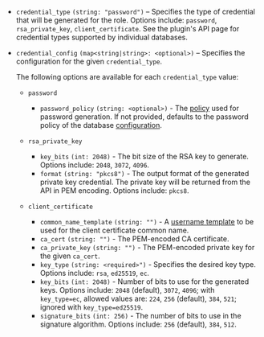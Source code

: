 - `credential_type` `(string: "password")` – Specifies the type of credential that
  will be generated for the role. Options include: `password`, `rsa_private_key`, `client_certificate`.
  See the plugin's API page for credential types supported by individual databases.

- `credential_config` `(map<string|string>: <optional>)` – Specifies the configuration
  for the given `credential_type`.

  The following options are available for each `credential_type` value:

  - `password`
    - `password_policy` `(string: <optional>)` - The [policy](/docs/concepts/password-policies)
      used for password generation. If not provided, defaults to the password policy of the
      database [configuration](/api-docs/secret/databases#password_policy).

  - `rsa_private_key`
    - `key_bits` `(int: 2048)` - The bit size of the RSA key to generate. Options include:
      `2048`, `3072`, `4096`.
    - `format` `(string: "pkcs8")` - The output format of the generated private key
      credential. The private key will be returned from the API in PEM encoding. Options
      include: `pkcs8`.

  - `client_certificate`
    - `common_name_template` `(string: "")` - A [username template](/docs/concepts/username-templating)
       to be used for the client certificate common name.
    - `ca_cert` `(string: "")` - The PEM-encoded CA certificate.
    - `ca_private_key` `(string: "")` - The PEM-encoded private key for the given `ca_cert`.
    - `key_type` `(string: <required>")` - Specifies the desired key type. Options include:
      `rsa`, `ed25519`, `ec`.
    - `key_bits` `(int: 2048)` - Number of bits to use for the generated keys. Options include:
      `2048` (default), `3072`, `4096`; with `key_type=ec`, allowed values are: `224`, `256` (default),
      `384`, `521`; ignored with `key_type=ed25519`.
    - `signature_bits` `(int: 256)` - The number of bits to use in the signature algorithm. Options include:
      `256` (default), `384`, `512`.
